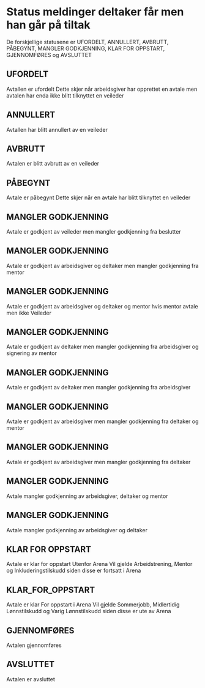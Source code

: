 

<Meta title="Avtale Status Meldinger/Veileder" />

# Status meldinger deltaker får men han går på tiltak

De forskjellige statusene er UFORDELT, ANNULLERT, AVBRUTT, PÅBEGYNT, MANGLER GODKJENNING, KLAR FOR OPPSTART, GJENNOMFØRES og AVSLUTTET

## UFORDELT

Avtallen er ufordelt
Dette skjer når arbeidsgiver har opprettet en avtale men avtalen har enda ikke blitt tilknyttet en veileder

<Story of={VeilederAvtaleStatuser.ErUfordelt} />

## ANNULLERT

Avtallen har blitt annullert av en veileder

<Story of={VeilederAvtaleStatuser.Annullert} />

## AVBRUTT

Avtalen er blitt avbrutt av en veileder

<Story of={VeilederAvtaleStatuser.Avbrutt} />

## PÅBEGYNT

Avtale er påbegynt
Dette skjer når en avtale har blitt tilknyttet en veileder

<Story of={VeilederAvtaleStatuser.Påbegynt} />

## MANGLER GODKJENNING

Avtale er godkjent av veileder men mangler godkjenning fra beslutter

<Story of={VeilederAvtaleStatuser.ManglerGodkjenningVeilederHarGodkjent} />

## MANGLER GODKJENNING

Avtale er godkjent av arbeidsgiver og deltaker men mangler godkjenning fra mentor

<Story of={VeilederAvtaleStatuser.ManglerGodkjenningArbeidsgiverOgDeltakerHarGodkjentMenIkkeMentor} />

## MANGLER GODKJENNING

Avtale er godkjent av arbeidsgiver og deltaker og mentor hvis mentor avtale men ikke Veileder

<Story of={VeilederAvtaleStatuser.ManglerGodkjenningDeltakerOgArbeidsgiverOgMentorHarGodkjent} />

## MANGLER GODKJENNING

Avtale er godkjent av deltaker men mangler godkjenning fra arbeidsgiver og signering av mentor

<Story of={VeilederAvtaleStatuser.ManglerGodkjenningDeltakerHarGodkjentMenIkkeArbeidsgiverOgMentor} />

## MANGLER GODKJENNING

Avtale er godkjent av deltaker men mangler godkjenning fra arbeidsgiver

<Story of={VeilederAvtaleStatuser.ManglerGodkjenningDeltakerHarGodkjent} />

## MANGLER GODKJENNING

Avtale er godkjent av arbeidsgiver men mangler godkjenning fra deltaker og mentor

<Story of={VeilederAvtaleStatuser.ManglerGodkjenningArbeidsgiverHarGodkjentMenIkkeDeltakerogMentor} />

## MANGLER GODKJENNING

Avtale er godkjent av arbeidsgiver men mangler godkjenning fra deltaker

<Story of={VeilederAvtaleStatuser.ManglerGodkjenningArbeidsgiverHarGodkjent} />

## MANGLER GODKJENNING

Avtale mangler godkjenning av arbeidsgiver, deltaker og mentor

<Story of={VeilederAvtaleStatuser.ManglerGodkjenningArbeidsgiverOgDeltakerOgMentorHarIkkeGodkjent} />

## MANGLER GODKJENNING

Avtale mangler godkjenning av arbeidsgiver og deltaker

<Story of={VeilederAvtaleStatuser.ManglerGodkjenningArbeidsgiverOgDeltakerHarIkkeGodkjent} />

## KLAR FOR OPPSTART

Avtale er klar for oppstart Utenfor Arena
Vil gjelde Arbeidstrening, Mentor og Inkluderingstilskudd siden disse er fortsatt i Arena

<Story of={VeilederAvtaleStatuser.KlarForOppstartUteforArena} />

## KLAR_FOR_OPPSTART

Avtale er klar For oppstart i Arena
Vil gjelde Sommerjobb, Midlertidig Lønnstilskudd og Varig Lønnstilskudd siden disse er ute av Arena

<Story of={VeilederAvtaleStatuser.KlarForOppstartArena} />

## GJENNOMFØRES

Avtalen gjennomføres

<Story of={VeilederAvtaleStatuser.Gjennomføres} />

## AVSLUTTET

Avtalen er avsluttet

<Story of={VeilederAvtaleStatuser.Avsluttet} />
